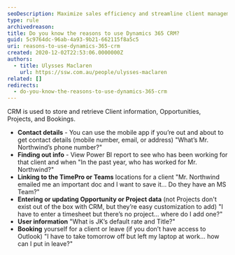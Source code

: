 ```yaml
---
seoDescription: Maximize sales efficiency and streamline client management with Dynamics 365 CRM, enabling you to track contact information, opportunities, projects, and bookings.
type: rule
archivedreason:
title: Do you know the reasons to use Dynamics 365 CRM?
guid: 5c9764dc-96ab-4a93-9b21-662115f8a5c5
uri: reasons-to-use-dynamics-365-crm
created: 2020-12-02T22:53:06.0000000Z
authors:
  - title: Ulysses Maclaren
    url: https://ssw.com.au/people/ulysses-maclaren
related: []
redirects:
  - do-you-know-the-reasons-to-use-dynamics-365-crm
---
```


CRM is used to store and retrieve Client information, Opportunities, Projects, and Bookings.
- **Contact details** - You can use the mobile app if you’re out and about to get contact details (mobile number, email, or address)
  "What’s Mr. Northwind’s phone number?"
- **Finding out info** - View Power BI report to see who has been working for that client and when
  "In the past year, who has worked for Mr. Northwind?"
- **Linking to the TimePro or Teams** locations for a client
  "Mr. Northwind emailed me an important doc and I want to save it… Do they have an MS Team?"
- **Entering or updating Opportunity or Project data** (not Projects don't exist out of the box with CRM, but they’re easy customization to add)
  "I have to enter a timesheet but there’s no project… where do I add one?"
- **User information**
  "What is JK’s default rate and Title?"
- **Booking** yourself for a client or leave (if you don’t have access to Outlook)
  "I have to take tomorrow off but left my laptop at work… how can I put in leave?"